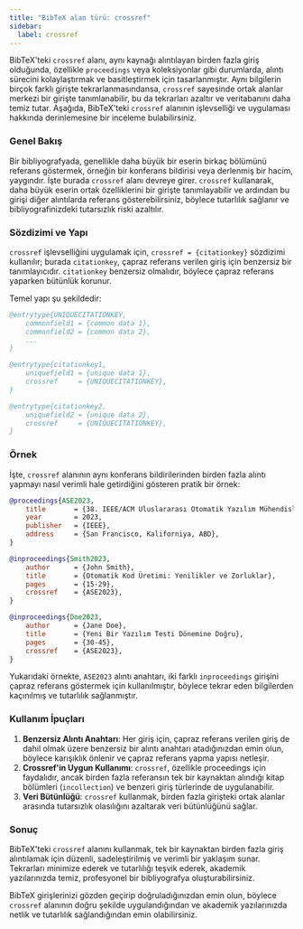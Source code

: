 ```yaml
---
title: "BibTeX alan türü: crossref"
sidebar:
  label: crossref
---
```



BibTeX'teki `crossref` alanı, aynı kaynağı alıntılayan birden fazla giriş olduğunda, özellikle `proceedings` veya koleksiyonlar gibi durumlarda, alıntı sürecini kolaylaştırmak ve basitleştirmek için tasarlanmıştır. Aynı bilgilerin birçok farklı girişte tekrarlanmasındansa, `crossref` sayesinde ortak alanlar merkezi bir girişte tanımlanabilir, bu da tekrarları azaltır ve veritabanını daha temiz tutar. Aşağıda, BibTeX'teki `crossref` alanının işlevselliği ve uygulaması hakkında derinlemesine bir inceleme bulabilirsiniz.

<CiteDrive />

### Genel Bakış

Bir bibliyografyada, genellikle daha büyük bir eserin birkaç bölümünü referans göstermek, örneğin bir konferans bildirisi veya derlenmiş bir hacim, yaygındır. İşte burada `crossref` alanı devreye girer. `crossref` kullanarak, daha büyük eserin ortak özelliklerini bir girişte tanımlayabilir ve ardından bu girişi diğer alıntılarda referans gösterebilirsiniz, böylece tutarlılık sağlanır ve bibliyografinizdeki tutarsızlık riski azaltılır.

### Sözdizimi ve Yapı

`crossref` işlevselliğini uygulamak için, `crossref = {citationkey}` sözdizimi kullanılır; burada `citationkey`, çapraz referans verilen giriş için benzersiz bir tanımlayıcıdır. `citationkey` benzersiz olmalıdır, böylece çapraz referans yaparken bütünlük korunur.

Temel yapı şu şekildedir:

```bibtex
@entrytype{UNIQUECITATIONKEY,
    commonfield1 = {common data 1},
    commonfield2 = {common data 2},
    ...
}

@entrytype{citationkey1,
    uniquefield1 = {unique data 1},
    crossref     = {UNIQUECITATIONKEY},
}

@entrytype{citationkey2,
    uniquefield2 = {unique data 2},
    crossref     = {UNIQUECITATIONKEY},
}
```

### Örnek

İşte, `crossref` alanının aynı konferans bildirilerinden birden fazla alıntı yapmayı nasıl verimli hale getirdiğini gösteren pratik bir örnek:

```bibtex
@proceedings{ASE2023,
    title       = {38. IEEE/ACM Uluslararası Otomatik Yazılım Mühendisliği Konferansı Bildirileri},
    year        = 2023,
    publisher   = {IEEE},
    address     = {San Francisco, Kaliforniya, ABD},
}

@inproceedings{Smith2023,
    author      = {John Smith},
    title       = {Otomatik Kod Üretimi: Yenilikler ve Zorluklar},
    pages       = {15-29},
    crossref    = {ASE2023},
}

@inproceedings{Doe2023,
    author      = {Jane Doe},
    title       = {Yeni Bir Yazılım Testi Dönemine Doğru},
    pages       = {30-45},
    crossref    = {ASE2023},
}
```

Yukarıdaki örnekte, `ASE2023` alıntı anahtarı, iki farklı `inproceedings` girişini çapraz referans göstermek için kullanılmıştır, böylece tekrar eden bilgilerden kaçınılmış ve tutarlılık sağlanmıştır.

### Kullanım İpuçları

1. **Benzersiz Alıntı Anahtarı**: Her giriş için, çapraz referans verilen giriş de dahil olmak üzere benzersiz bir alıntı anahtarı atadığınızdan emin olun, böylece karışıklık önlenir ve çapraz referans yapma yapısı netleşir.
2. **Crossref'in Uygun Kullanımı**: `crossref`, özellikle proceedings için faydalıdır, ancak birden fazla referansın tek bir kaynaktan alındığı kitap bölümleri (`incollection`) ve benzeri giriş türlerinde de uygulanabilir.
3. **Veri Bütünlüğü**: `crossref` kullanmak, birden fazla girişteki ortak alanlar arasında tutarsızlık olasılığını azaltarak veri bütünlüğünü sağlar.

### Sonuç

BibTeX'teki `crossref` alanını kullanmak, tek bir kaynaktan birden fazla giriş alıntılamak için düzenli, sadeleştirilmiş ve verimli bir yaklaşım sunar. Tekrarları minimize ederek ve tutarlılığı teşvik ederek, akademik yazılarınızda temiz, profesyonel bir bibliyografya oluşturabilirsiniz.

BibTeX girişlerinizi gözden geçirip doğruladığınızdan emin olun, böylece `crossref` alanının doğru şekilde uygulandığından ve akademik yazılarınızda netlik ve tutarlılık sağlandığından emin olabilirsiniz.